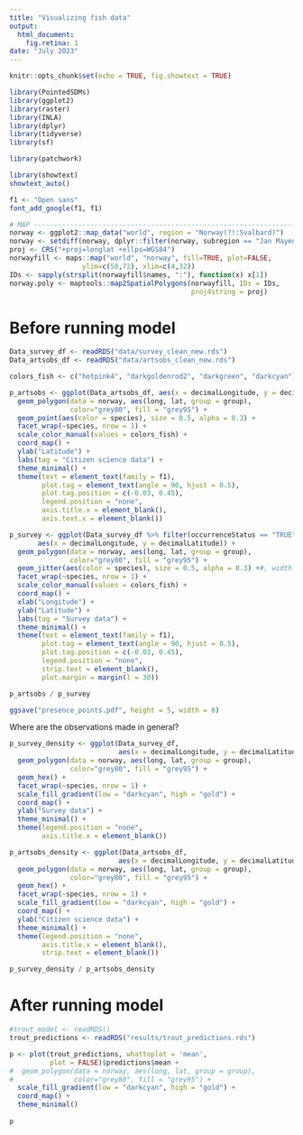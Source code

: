 ```yaml
---
title: "Visualizing fish data"
output: 
  html_document:
    fig.retina: 1
date: "July 2023"
---
```


```r
knitr::opts_chunk$set(echo = TRUE, fig.showtext = TRUE)
```

```r
library(PointedSDMs)
library(ggplot2)
library(raster)
library(INLA)
library(dplyr)
library(tidyverse)
library(sf)

library(patchwork)
```

```r
library(showtext)
showtext_auto()

f1 <- "Open sans"
font_add_google(f1, f1)
```


```r
# MAP --------------------------------------------------------------------------
norway <- ggplot2::map_data("world", region = "Norway(?!:Svalbard)")
norway <- setdiff(norway, dplyr::filter(norway, subregion == "Jan Mayen"))
proj <- CRS("+proj=longlat +ellps=WGS84")
norwayfill <- maps::map("world", "norway", fill=TRUE, plot=FALSE, 
                  ylim=c(58,72), xlim=c(4,32))
IDs <- sapply(strsplit(norwayfill$names, ":"), function(x) x[1])
norway.poly <- maptools::map2SpatialPolygons(norwayfill, IDs = IDs, 
                                             proj4string = proj)
```

# Before running model 

```r
Data_survey_df <- readRDS("data/survey_clean_new.rds") 
Data_artsobs_df <- readRDS("data/artsobs_clean_new.rds")
```

```r
colors_fish <- c("hotpink4", "darkgoldenrod2", "darkgreen", "darkcyan")
```


```r
p_artsobs <- ggplot(Data_artsobs_df, aes(x = decimalLongitude, y = decimalLatitude)) +
  geom_polygon(data = norway, aes(long, lat, group = group), 
               color="grey80", fill = "grey95") + 
  geom_point(aes(color = species), size = 0.5, alpha = 0.3) +
  facet_wrap(~species, nrow = 1) +
  scale_color_manual(values = colors_fish) +
  coord_map() +
  ylab("Latitude") +
  labs(tag = "Citizen science data") +
  theme_minimal() +
  theme(text = element_text(family = f1),
        plot.tag = element_text(angle = 90, hjust = 0.5),
        plot.tag.position = c(-0.03, 0.45),
        legend.position = "none",
        axis.title.x = element_blank(),
        axis.text.x = element_blank())

p_survey <- ggplot(Data_survey_df %>% filter(occurrenceStatus == "TRUE"), 
       aes(x = decimalLongitude, y = decimalLatitude)) +
  geom_polygon(data = norway, aes(long, lat, group = group), 
               color="grey80", fill = "grey95") + 
  geom_jitter(aes(color = species), size = 0.5, alpha = 0.3) +#, width = 0.1, height = 0.1) +
  facet_wrap(~species, nrow = 1) +
  scale_color_manual(values = colors_fish) +
  coord_map() +
  xlab("Longitude") +
  ylab("Latitude") +
  labs(tag = "Survey data") +
  theme_minimal() +
  theme(text = element_text(family = f1),
        plot.tag = element_text(angle = 90, hjust = 0.5),
        plot.tag.position = c(-0.03, 0.45),
        legend.position = "none",
        strip.text = element_blank(),
        plot.margin = margin(l = 30))

p_artsobs / p_survey

ggsave("presence_points.pdf", height = 5, width = 8)
```

Where are the observations made in general?

```r
p_survey_density <- ggplot(Data_survey_df, 
                           aes(x = decimalLongitude, y = decimalLatitude)) +
  geom_polygon(data = norway, aes(long, lat, group = group), 
               color="grey80", fill = "grey95") + 
  geom_hex() +
  facet_wrap(~species, nrow = 1) +
  scale_fill_gradient(low = "darkcyan", high = "gold") +
  coord_map() +
  ylab("Survey data") +
  theme_minimal() +
  theme(legend.position = "none",
        axis.title.x = element_blank())

p_artsobs_density <- ggplot(Data_artsobs_df, 
                           aes(x = decimalLongitude, y = decimalLatitude)) +
  geom_polygon(data = norway, aes(long, lat, group = group), 
               color="grey80", fill = "grey95") + 
  geom_hex() +
  facet_wrap(~species, nrow = 1) +
  scale_fill_gradient(low = "darkcyan", high = "gold") +
  coord_map() +
  ylab("Citizen science data") +
  theme_minimal() +
  theme(legend.position = "none",
        axis.title.x = element_blank(),
        strip.text = element_blank())

p_survey_density / p_artsobs_density
```


# After running model

```r
#trout_model <- readRDS()
trout_predictions <- readRDS("results/trout_predictions.rds")
```

```r
p <- plot(trout_predictions, whattoplot = 'mean',
          plot = FALSE)$predictions$mean +
#  geom_polygon(data = norway, aes(long, lat, group = group), 
#               color="grey80", fill = "grey95") + 
  scale_fill_gradient(low = "darkcyan", high = "gold") +
  coord_map() +
  theme_minimal()
  
p
```



